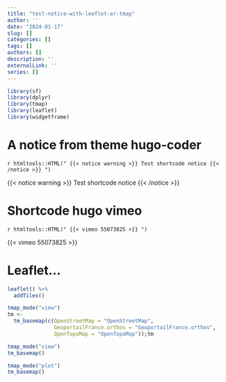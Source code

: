 ```yaml
---
title: "test-notice-with-leaflet-or-tmap"
author: ''
date: "2024-01-17"
slug: []
categories: []
tags: []
authors: []
description: ''
externalLink: ''
series: []
---
```


```r
library(sf)
library(dplyr)
library(tmap)
library(leaflet)
library(widgetframe)
```

# A notice from theme hugo-coder

`r htmltools::HTML("
{{< notice warning >}}
Test shortcode notice
{{< /notice >}}
")`

{{< notice warning >}}
Test shortcode notice
{{< /notice >}}

# Shortcode hugo vimeo

`r htmltools::HTML("
{{< vimeo 55073825 >}}
")`

{{< vimeo 55073825 >}}

# Leaflet...

```r
leaflet() %>%
  addTiles()
```

```r
tmap_mode("view")
tm <- 
  tm_basemap(c(OpenStreetMap = "OpenStreetMap",
               GeoportailFrance.orthos = "GeoportailFrance.orthos",
               OpenTopoMap = "OpenTopoMap"));tm
```

```r
tmap_mode("view")
tm_basemap()
```

```r
tmap_mode("plot")
tm_basemap()
```


